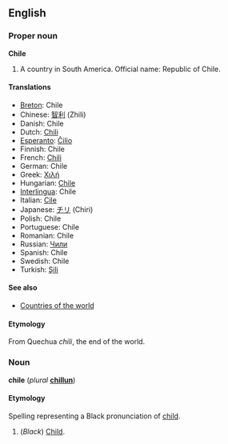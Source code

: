 ==English==
===Proper noun===
'''Chile'''

# A country in South America. Official name: Republic of Chile.

====Translations====
*[[Breton]]: Chile
*Chinese: [[智利]] (Zhili)
*Danish: Chile
*Dutch: [[Chili]]
*[[Esperanto]]: [[Ĉilio]]
*Finnish: Chile
*French: [[Chili]]
*German: Chile
*Greek: [[Χιλή]]
*Hungarian: [[Chile]]
*[[Interlingua]]: Chile
*Italian: [[Cile]]
*Japanese: [[チリ]] (Chiri)
*Polish: Chile
*Portuguese: Chile
*Romanian: Chile
*Russian: [[Чили]]
*Spanish: Chile
*Swedish: Chile
*Turkish: [[Şili]]

====See also====
*[[Countries of the world]]

====Etymology====
From Quechua ''chili'', the end of the world.

===Noun===
'''chile''' (''plural'' '''[[chillun]]''')

====Etymology====
Spelling representing a Black pronunciation of [[child]].

#(''Black'') [[Child]].